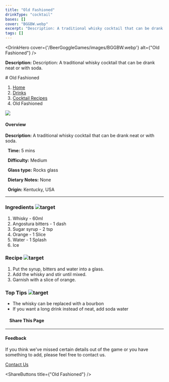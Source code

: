 ```yaml
---
title: "Old Fashioned"
drinkType: "cocktail"
bases: []
cover: "BGGBW.webp"
excerpt: "Description: A traditional whisky cocktail that can be drank neat or with soda."
tags: []
---
```



<DrinkHero
  cover={'/BeerGoggleGames/images/BGGBW.webp'}
  alt={"Old Fashioned"}
/>

<DrinkSection title="Overview" icon="/BeerGoggleGames/images/info.webp">
<p><strong>Description:</strong> Description: A traditional whisky cocktail that can be drank neat or with soda.</p>
</DrinkSection>

<DrinkSection title="Ingredients" icon="/BeerGoggleGames/images/liquor.webp">
<!-- Add ingredients -->
</DrinkSection>

<DrinkSection title="Method" icon="/BeerGoggleGames/images/question.webp">
# Old Fashioned

1.  [Home](/)
2.  [Drinks](drinks)
3.  [Cocktail Recipes](drinks/cocktailrecipes)
4.  Old Fashioned

![](/images/old-fashioned.webp)

#### Overview

**Description:** A traditional whisky cocktail that can be drank neat or with soda.

  **Time:** 5 mins

  **Difficulty:** Medium

  **Glass type:** Rocks glass

  **Dietary Notes:** None

  **Origin:** Kentucky, USA

* * *

### Ingredients ![target](/images/liquor.webp)

1.  Whisky - 60ml
2.  Angostura bitters - 1 dash
3.  Sugar syrup - 2 tsp
4.  Orange - 1 Slice
5.  Water - 1 Splash
6.  Ice

### Recipe ![target](/images/rules.webp)

1.  Put the syrup, bitters and water into a glass.
2.  Add the whisky and stir until mixed.
3.  Garnish with a slice of orange.

### Top Tips ![target](/images/lightbulb.webp)

-   The whisky can be replaced with a bourbon
-   If you want a long drink instead of neat, add soda water

####     Share This Page

[](https://www.facebook.com/sharer/sharer.php?u=beergogglegames.co.uk/Drinks/CocktailRecipes/old-fashioned)[](https://www.instagram.com/direct/new/)[](https://twitter.com/intent/tweet?url=beergogglegames.co.uk/Drinks/CocktailRecipes/old-fashioned)

* * *

#### Feedback

If you think we've missed certain details out of the game or you have something to add, please feel free to contact us.

  
  
  
[Contact Us](contact)
</DrinkSection>



<ShareButtons title={"Old Fashioned"} />
<FeedbackCard></FeedbackCard>
